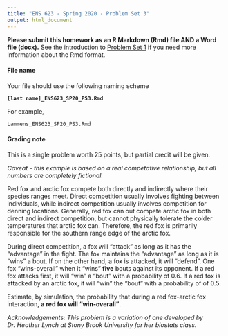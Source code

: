 ```yaml
---
title: "ENS 623 - Spring 2020 - Problem Set 3"
output: html_document
---
```


**Please submit this homework as an R Markdown (Rmd) file AND a Word file (docx).**
See the introduction to [Problem Set 1](http://mlammens.github.io/ENS-623-Research-Stats/problem_sets/Problem-set-1.html) if you need more information about the Rmd format.

#### File name

Your file should use the following naming scheme

**`[last name]_ENS623_SP20_PS3.Rmd`**

For example, 

`Lammens_ENS623_SP20_PS3.Rmd`

#### Grading note

This is a single problem worth 25 points, but partial credit will be given.

*Caveat - this example is based on a real competative relationship, but all numbers are completely fictional.*

Red fox and arctic fox compete both directly and indirectly where their species ranges meet. 
Direct competition usually involves fighting between individuals, while indirect competition usually involves competition for denning locations.
Generally, red fox can out compete arctic fox in both direct and indirect competition, but cannot physically tolerate the colder temperatures that arctic fox can.
Therefore, the red fox is primarily responsible for the southern range edge of the arctic fox.

During direct competition, a fox will "attack" as long as it has the "advantage" in the fight.
The fox maintains the "advantage" as long as it is "wins" a bout. 
If on the other hand, a fox is attacked, it will "defend".
One fox "wins-overall" when it "wins" **five** bouts against its opponent. 
If a red fox attacks first, it will "win" a "bout" with a probability of 0.6. 
If a red fox is attacked by an arctic fox, it will "win" the "bout" with a probability of of 0.5. 

Estimate, by simulation, the probability that during a red fox-arctic fox interaction, **a red fox will "win-overall"**. 

*Acknowledgements: This problem is a variation of one developed by Dr. Heather Lynch at Stony Brook University for her biostats class.*
